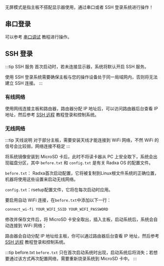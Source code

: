 无屏模式是指主板不搭配显示器使用，通过串口或者 SSH 登录系统进行操作！

## 串口登录

可以参考 [串口调试](../getting-started/uart_debug) 教程进行操作。

## SSH 登录

:::tip SSH 服务
首次启动时，若未连接显示器，系统将默认开启 SSH 服务。

使用 SSH 登录系统需要确保主板与您的操作设备处于同一局域网内，否则将无法建立 SSH 连接。
:::

### 有线网络

使用网线连接主板和路由器，路由器分配 IP 地址后，可以访问路由器后台查看 IP 地址，然后参考 [SSH 远程](./ssh_remote) 教程登录和控制系统。

### 无线网络

:::tip 天线说明
对于部分主板，需要安装天线才能连接到 WiFi 网络，不然 WiFi 的信号会比较弱，网络连接不稳定
:::

将系统镜像安装到 MicroSD 卡后，此时不将读卡器从 PC 上安全取下，系统会出现磁盘分区，其中 `before.txt` 和 `config.txt` 是有关 Radxa OS 的配置文件。

`before.txt`： Radxa首次启动配置，它将被复制到Linux根文件系统的正确位置，机器将使用这些设置来启动无线网络。

`config.txt`：rsetup配置文件，它将在每次启动时应用。

要启用自动 WiFi 连接，在`before.txt`中添加以下一行：

```bash
connect_wi-fi YOUR_WIFI_SSID YOUR_WIFI_PASSWORD
```

修改并保存文件后，将 MicroSD 卡安全取出，插入主板，启动系统后，系统会自动连接到 WiFi 网络；

路由器会自动分配 IP 地址给主板，你可以通过路由器后台查看 IP 地址，然后参考 [SSH 远程](./ssh_remote) 教程登录和控制系统。

:::tip before.txt
`before.txt` 只在首次启动系统时出现，启动系统后将消失；若想要通过该方式再次配置网络，需要重新烧录系统到 MicroSD 卡中。
:::
